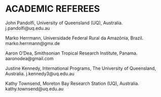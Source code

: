 # ACADEMIC REFEREES

John Pandolfi, University of Queensland (UQ), Australia. j.pandolfi@uq.edu.au

Marko Herrmann, Universidade Federal Rural da Amazônia, Brazil. marko.herrmann@gmx.de

Aaron O'Dea, Smithsonian Tropical Research Institute, Panama. aaronodea@gmail.com

Justine Kennedy, International Programs, The University of Queensland, Australia. j.kennedy3@uq.edu.au

Kathy Townsend, Moreton Bay Research Station (UQ), Australia. kathy.townsend@uq.edu.au
